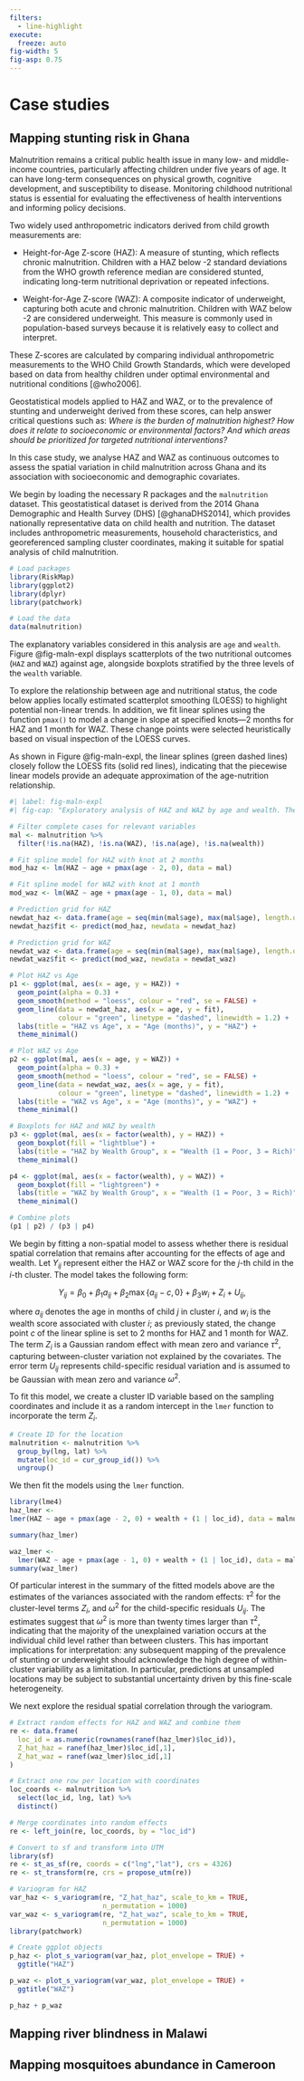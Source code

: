 ```yaml
---
filters:
  - line-highlight
execute: 
  freeze: auto
fig-width: 5
fig-asp: 0.75
---
```


# Case studies {#sec-case-studies}

## Mapping stunting risk in Ghana

Malnutrition remains a critical public health issue in many low- and middle-income countries, particularly affecting children under five years of age. It can have long-term consequences on physical growth, cognitive development, and susceptibility to disease. Monitoring childhood nutritional status is essential for evaluating the effectiveness of health interventions and informing policy decisions.

Two widely used anthropometric indicators derived from child growth measurements are:

- Height-for-Age Z-score (HAZ): A measure of stunting, which reflects chronic malnutrition. Children with a HAZ below -2 standard deviations from the WHO growth reference median are considered stunted, indicating long-term nutritional deprivation or repeated infections.

- Weight-for-Age Z-score (WAZ): A composite indicator of underweight, capturing both acute and chronic malnutrition. Children with WAZ below -2 are considered underweight. This measure is commonly used in population-based surveys because it is relatively easy to collect and interpret.

These Z-scores are calculated by comparing individual anthropometric measurements to the WHO Child Growth Standards, which were developed based on data from healthy children under optimal environmental and nutritional conditions [@who2006].

Geostatistical models applied to HAZ and WAZ, or to the prevalence of stunting and underweight derived from these scores, can help answer critical questions such as: *Where is the burden of malnutrition highest? How does it relate to socioeconomic or environmental factors? And which areas should be prioritized for targeted nutritional interventions?*

In this case study, we analyse HAZ and WAZ as continuous outcomes to assess the spatial variation in child malnutrition across Ghana and its association with socioeconomic and demographic covariates.

We begin by loading the necessary R packages and the `malnutrition` dataset. This geostatistical dataset is derived from the 2014 Ghana Demographic and Health Survey (DHS) [@ghanaDHS2014], which provides nationally representative data on child health and nutrition. The dataset includes anthropometric measurements, household characteristics, and georeferenced sampling cluster coordinates, making it suitable for spatial analysis of child malnutrition.
```r
# Load packages
library(RiskMap)
library(ggplot2)
library(dplyr)
library(patchwork)

# Load the data
data(malnutrition)
```

The explanatory variables considered in this analysis are `age` and `wealth`. Figure @fig-maln-expl displays scatterplots of the two nutritional outcomes (`HAZ` and `WAZ`) against age, alongside boxplots stratified by the three levels of the `wealth` variable.

To explore the relationship between age and nutritional status, the code below applies locally estimated scatterplot smoothing (LOESS) to highlight potential non-linear trends. In addition, we fit linear splines using the function `pmax()` to model a change in slope at specified knots—2 months for HAZ and 1 month for WAZ. These change points were selected heuristically based on visual inspection of the LOESS curves.

As shown in Figure @fig-maln-expl, the linear splines (green dashed lines) closely follow the LOESS fits (solid red lines), indicating that the piecewise linear models provide an adequate approximation of the age-nutrition relationship.


```r
#| label: fig-maln-expl
#| fig-cap: "Exploratory analysis of HAZ and WAZ by age and wealth. The red lines correspond to LOESS smoothed curves and the green lines to linear splines with change points at 2 months (HAZ) and 1 month (WAZ) of age. Boxplots show variation by household wealth group."  

# Filter complete cases for relevant variables
mal <- malnutrition %>%
  filter(!is.na(HAZ), !is.na(WAZ), !is.na(age), !is.na(wealth))

# Fit spline model for HAZ with knot at 2 months
mod_haz <- lm(HAZ ~ age + pmax(age - 2, 0), data = mal)

# Fit spline model for WAZ with knot at 1 month
mod_waz <- lm(WAZ ~ age + pmax(age - 1, 0), data = mal)

# Prediction grid for HAZ
newdat_haz <- data.frame(age = seq(min(mal$age), max(mal$age), length.out = 200)) 
newdat_haz$fit <- predict(mod_haz, newdata = newdat_haz)

# Prediction grid for WAZ
newdat_waz <- data.frame(age = seq(min(mal$age), max(mal$age), length.out = 200)) 
newdat_waz$fit <- predict(mod_waz, newdata = newdat_waz)

# Plot HAZ vs Age
p1 <- ggplot(mal, aes(x = age, y = HAZ)) +
  geom_point(alpha = 0.3) +
  geom_smooth(method = "loess", colour = "red", se = FALSE) +
  geom_line(data = newdat_haz, aes(x = age, y = fit), 
            colour = "green", linetype = "dashed", linewidth = 1.2) +
  labs(title = "HAZ vs Age", x = "Age (months)", y = "HAZ") +
  theme_minimal()

# Plot WAZ vs Age
p2 <- ggplot(mal, aes(x = age, y = WAZ)) +
  geom_point(alpha = 0.3) +
  geom_smooth(method = "loess", colour = "red", se = FALSE) +
  geom_line(data = newdat_waz, aes(x = age, y = fit), 
            colour = "green", linetype = "dashed", linewidth = 1.2) +
  labs(title = "WAZ vs Age", x = "Age (months)", y = "WAZ") +
  theme_minimal()

# Boxplots for HAZ and WAZ by wealth
p3 <- ggplot(mal, aes(x = factor(wealth), y = HAZ)) +
  geom_boxplot(fill = "lightblue") +
  labs(title = "HAZ by Wealth Group", x = "Wealth (1 = Poor, 3 = Rich)", y = "HAZ") +
  theme_minimal()

p4 <- ggplot(mal, aes(x = factor(wealth), y = WAZ)) +
  geom_boxplot(fill = "lightgreen") +
  labs(title = "WAZ by Wealth Group", x = "Wealth (1 = Poor, 3 = Rich)", y = "WAZ") +
  theme_minimal()

# Combine plots
(p1 | p2) / (p3 | p4)

```

We begin by fitting a non-spatial model to assess whether there is residual spatial correlation that remains after accounting for the effects of age and wealth. Let $Y_{ij}$ represent either the HAZ or WAZ score for the $j$-th child in the $i$-th cluster. The model takes the following form:

$$
Y_{ij} = \beta_0 + \beta_1 a_{ij} + \beta_2 \max\{a_{ij} - c, 0\} + \beta_3 w_i + Z_i + U_{ij},
$$

where $a_{ij}$ denotes the age in months of child $j$ in cluster $i$, and $w_i$ is the wealth score associated with cluster $i$; as previously stated, the change point $c$ of the linear spline is set to 2 months for HAZ and 1 month for WAZ. The term $Z_i$ is a Gaussian random effect with mean zero and variance $\tau^2$, capturing between-cluster variation not explained by the covariates. The error term $U_{ij}$ represents child-specific residual variation and is assumed to be Gaussian with mean zero and variance $\omega^2$.

To fit this model, we create a cluster ID variable based on the sampling coordinates and include it as a random intercept in the `lmer` function to incorporate the term $Z_i$.
```r
# Create ID for the location
malnutrition <- malnutrition %>%
  group_by(lng, lat) %>%
  mutate(loc_id = cur_group_id()) %>%
  ungroup()
```

We then fit the models using the `lmer` function.
```r
library(lme4)
haz_lmer <- 
lmer(HAZ ~ age + pmax(age - 2, 0) + wealth + (1 | loc_id), data = malnutrition)

summary(haz_lmer)

waz_lmer <- 
  lmer(WAZ ~ age + pmax(age - 1, 0) + wealth + (1 | loc_id), data = malnutrition)
summary(waz_lmer)
```
Of particular interest in the summary of the fitted models above are the estimates of the variances associated with the random effects: $\tau^2$ for the cluster-level terms $Z_i$, and $\omega^2$ for the child-specific residuals $U_{ij}$. The estimates suggest that $\omega^2$ is more than twenty times larger than $\tau^2$, indicating that the majority of the unexplained variation occurs at the individual child level rather than between clusters. This has important implications for interpretation: any subsequent mapping of the prevalence of stunting or underweight should acknowledge the high degree of within-cluster variability as a limitation. In particular, predictions at unsampled locations may be subject to substantial uncertainty driven by this fine-scale heterogeneity.

We next explore the residual spatial correlation through the variogram. 
```r
# Extract random effects for HAZ and WAZ and combine them
re <- data.frame(
  loc_id = as.numeric(rownames(ranef(haz_lmer)$loc_id)),
  Z_hat_haz = ranef(haz_lmer)$loc_id[,1],
  Z_hat_waz = ranef(waz_lmer)$loc_id[,1]
)

# Extract one row per location with coordinates
loc_coords <- malnutrition %>%
  select(loc_id, lng, lat) %>%
  distinct()

# Merge coordinates into random effects
re <- left_join(re, loc_coords, by = "loc_id")

# Convert to sf and transform into UTM
library(sf)
re <- st_as_sf(re, coords = c("lng","lat"), crs = 4326)
re <- st_transform(re, crs = propose_utm(re))

# Variogram for HAZ
var_haz <- s_variogram(re, "Z_hat_haz", scale_to_km = TRUE,
                       n_permutation = 1000)
var_waz <- s_variogram(re, "Z_hat_waz", scale_to_km = TRUE,
                       n_permutation = 1000)
library(patchwork)

# Create ggplot objects
p_haz <- plot_s_variogram(var_haz, plot_envelope = TRUE) + 
  ggtitle("HAZ")

p_waz <- plot_s_variogram(var_waz, plot_envelope = TRUE) + 
  ggtitle("WAZ")

p_haz + p_waz
```

## Mapping river blindness in Malawi

## Mapping mosquitoes abundance in Cameroon

